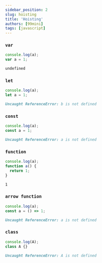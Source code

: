 ```yaml
---
sidebar_position: 2
slug: hoisting
title: 'Hoisting'
authors: [99mini]
tags: [javascript]
---
```


### `var`

```javascript title="var"
console.log(a);
var a = 1;
```

```md title="var output"
undefined
```

### `let`

```javascript title="let"
console.log(a);
let a = 1;
```

```md title="let output"
Uncaught ReferenceError: b is not defined
```

### `const`

```javascript title="const"
console.log(a);
const a = 1;
```

```md title="const output"
Uncaught ReferenceError: a is not defined
```

### `function`

```javascript title="function"
console.log(a);
function a() {
  return 1;
}
```

```md title="function output"
1
```

### `arrow function`

```javascript title="arrow function"
console.log(a);
const a = () => 1;
```

```md title="arrow function output"
Uncaught ReferenceError: a is not defined
```

### `class`

```javascript title="class"
console.log(A);
class A {}
```

```md title="class output"
Uncaught ReferenceError: A is not defined
```
